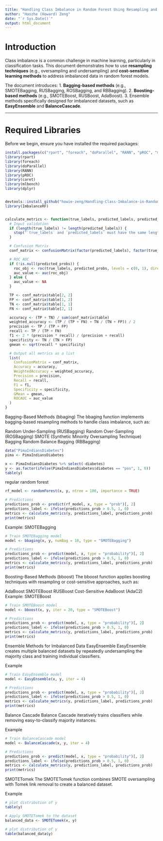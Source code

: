 ```yaml
---
title: "Handling Class Imbalance in Random Forest Using Resampling and Cost-Sensitive Learning"
author: "Haozhe (Howard) Zeng"
date: "`r Sys.Date()`"
output: html_document
---
```


# Introduction

Class imbalance is a common challenge in machine learning, particularly in classification tasks. This document demonstrates how to use **resampling techniques** (e.g., oversampling and undersampling) and **cost-sensitive learning methods** to address imbalanced data in random forest models.

The document introduces:
1. **Bagging-based methods** (e.g., SMOTEBagging, RUSBagging, ROSBagging, and RBBagging).
2. **Boosting-based methods** (e.g., SMOTEBoost, RUSBoost, AdaBoost).
3. Ensemble methods specifically designed for imbalanced datasets, such as **EasyEnsemble** and **BalanceCascade**.

---

# Required Libraries

Before we begin, ensure you have installed the required packages:

```r
install.packages(c("rpart", "foreach", "doParallel", "RANN", "pROC", "mlbench", "dplyr"))
library(rpart)
library(foreach)
library(doParallel)
library(RANN)
library(pROC)
library(caret)
library(mlbench)
library(dplyr)


devtools::install_github("howie-zeng/Handling-Class-Imbalance-in-Random-Forest-Using-Resampling-and-Cost-Sensitive-Learning")
library(ImbalanceRF)


calculate_metrics <- function(true_labels, predicted_labels, predicted_probs, weights = NULL) {
  # Input validation
  if (length(true_labels) != length(predicted_labels)) {
    stop("`true_labels` and `predicted_labels` must have the same length.")
  }

  # Confusion Matrix
  conf_matrix <- confusionMatrix(factor(predicted_labels), factor(true_labels))

  # ROC AUC
  if (!is.null(predicted_probs)) {
    roc_obj <- roc(true_labels, predicted_probs, levels = c(0, 1), direction = "<")
    auc_value <- auc(roc_obj)
  } else {
    auc_value <- NA
  }

  TP <- conf_matrix$table[2, 2]
  FP <- conf_matrix$table[1, 2]
  TN <- conf_matrix$table[1, 1]
  FN <- conf_matrix$table[2, 1]

  accuracy <- (TP + TN) / sum(conf_matrix$table)
  weighted_accuracy <- (TP / (TP + FN) + TN / (TN + FP)) / 2
  precision <- TP / (TP + FP)
  recall <- TP / (TP + FN)
  f1 <- 2 * (precision * recall) / (precision + recall)
  specificity <- TN / (TN + FP)
  gmean <- sqrt(recall * specificity)

  # Output all metrics as a list
  list(
    ConfusionMatrix = conf_matrix,
    Accuracy = accuracy,
    WeightedAccuracy = weighted_accuracy,
    Precision = precision,
    Recall = recall,
    F1 = f1,
    Specificity = specificity,
    GMean = gmean,
    ROCAUC = auc_value
  )
}
```

Bagging-Based Methods (bbaging)
The bbaging function implements bagging-based resampling methods to handle class imbalance, such as:

Random Under-Sampling (RUSBagging)
Random Over-Sampling (ROSBagging)
SMOTE (Synthetic Minority Oversampling Technique) Bagging
Random Balance Bagging (RBBagging)



```r
data("PimaIndiansDiabetes")
pima <- PimaIndiansDiabetes

x <- PimaIndiansDiabetes %>% select(-diabetes)
y <- as.factor(ifelse(PimaIndiansDiabetes$diabetes == "pos", 1, 0))
table(y)
```
regular random forest
```r

rf_model <- randomForest(x, y, ntree = 100, importance = TRUE)

# Predictions
predictions_prob <- predict(rf_model, x, type = "prob")[, 2]
predictions_label <- ifelse(predictions_prob > 0.5, 1, 0)
metrics <- calculate_metrics(y, predictions_label, predictions_prob)
print(metrics)


```

Example: SMOTEBagging
```r
# Train SMOTEBagging model
model <- bbaging(x, y, numBag = 10, type = "SMOTEBagging")

# Predictions
predictions_prob <- predict(model, x, type = "probability")[, 2]
predictions_label <- ifelse(predictions_prob > 0.5, 1, 0)
metrics <- calculate_metrics(y, predictions_label, predictions_prob)
print(metrics)
```

Boosting-Based Methods (bboost)
The bboost function applies boosting techniques with resampling or cost-sensitive approaches, such as:

AdaBoost
SMOTEBoost
RUSBoost
Cost-Sensitive AdaBoost (AdaC2)
Example: SMOTEBoost

```r
# Train SMOTEBoost model
model <- bboost(x, y, iter = 20, type = "SMOTEBoost")

# Predictions
predictions_prob <- predict(model, x, type = "probability")[, 2]
predictions_label <- ifelse(predictions_prob > 0.5, 1, 0)
metrics <- calculate_metrics(y, predictions_label, predictions_prob)
print(metrics)

```

Ensemble Methods for Imbalanced Data
EasyEnsemble
EasyEnsemble creates multiple balanced datasets by repeatedly undersampling the majority class and training individual classifiers.

Example
```r
# Train EasyEnsemble model
model <- EasyEnsemble(x, y, iter = 4)

# Predictions
predictions_prob <- predict(model, x, type = "probability")[, 2]
predictions_label <- ifelse(predictions_prob > 0.5, 1, 0)
metrics <- calculate_metrics(y, predictions_label, predictions_prob)
print(metrics)
```

Balance Cascade
Balance Cascade iteratively trains classifiers while removing easy-to-classify majority instances.

Example
```r
# Train BalanceCascade model
model <- BalanceCascade(x, y, iter = 4)

# Predictions
predictions_prob <- predict(model, x, type = "probability")[, 2]
predictions_label <- ifelse(predictions_prob > 0.5, 1, 0)
metrics <- calculate_metrics(y, predictions_label, predictions_prob)
print(metrics)
```

SMOTETomek
The SMOTETomek function combines SMOTE oversampling with Tomek link removal to create a balanced dataset.

Example

```r
# plot distribution of y
table(y)

# Apply SMOTETomek to the dataset
balanced_data <- SMOTETomek(x, y)

# plot distribution of y
table(balanced_data$y)

```
